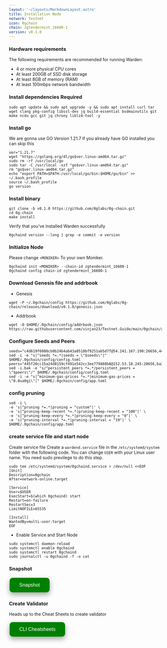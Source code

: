 ```yaml
---
layout: '~/layouts/MarkdownLayout.astro'
title: Installation Node
network: Testnet
icon: 0gchain
chain: zgtendermint_16600-1
version: v0.1.0
---
```


### Hardware requirements

The following requirements are recommended for running Warden:

- 4 or more physical CPU cores
- At least 200GB of SSD disk storage
- At least 8GB of memory (RAM)
- At least 100mbps network bandwidth


### Install dependencies Required

```
sudo apt update && sudo apt upgrade -y && sudo apt install curl tar wget clang pkg-config libssl-dev jq build-essential bsdmainutils git make ncdu gcc git jq chrony liblz4-tool -y
```

### Install go

We are gonna use GO Version 1.21.7
If you already have GO installed you can skip this 

```
ver="1.21.7"
wget "https://golang.org/dl/go$ver.linux-amd64.tar.gz"
sudo rm -rf /usr/local/go
sudo tar -C /usr/local -xzf "go$ver.linux-amd64.tar.gz"
rm "go$ver.linux-amd64.tar.gz"
echo "export PATH=$PATH:/usr/local/go/bin:$HOME/go/bin" >> ~/.bash_profile
source ~/.bash_profile
go version
```

### Install binary

```
git clone -b v0.1.0 https://github.com/0glabs/0g-chain.git
cd 0g-chain
make install
```

Verify that you've installed Warden successfully

```
0gchaind version --long | grep -e commit -e version
```

### Initialize Node

Please change `<MONIKER>` To your own Moniker.

```
0gchaind init <MONIKER> --chain-id zgtendermint_16600-1
0gchaind config chain-id zgtendermint_16600-1
```

### Download Genesis file and addrbook

- Genesis

```
wget -P ~/.0gchain/config https://github.com/0glabs/0g-chain/releases/download/v0.1.0/genesis.json
```
- Addrbook
```
wget -O $HOME/.0gchain/config/addrbook.json https://raw.githubusercontent.com/vinjan23/Testnet.Guide/main/0gchain/addrbook.json
```

### Configure Seeds and Peers

```
seeds="c4d619f6088cb0b24b4ab43a0510bf9251ab5d7f@54.241.167.190:26656,44d11d4ba92a01b520923f51632d2450984d5886@54.176.175.48:26656,f2693dd86766b5bf8fd6ab87e2e970d564d20aff@54.193.250.204:26656,f878d40c538c8c23653a5b70f615f8dccec6fb9f@18.166.164.232:26656"
sed -i -e "s|^seeds *=.*|seeds = \"$seeds\"|" $HOME/.0gchain/config/config.toml
peers="445f20cc15a24d8159cf491e542cc3ee779888b8@152.53.18.245:20656,ba3f19565a6c3106526d90b413824b6bed01080b@88.99.61.53:45656"
sed -i.bak -e "s/^persistent_peers *=.*/persistent_peers = \"$peers\"/" $HOME/.0gchain/config/config.toml
sed -i -e "s|^minimum-gas-prices *=.*|minimum-gas-prices = \"0.0ua0gi\"|" $HOME/.0gchain/config/app.toml
```

### config pruning

```
sed -i \
-e 's|^pruning *=.*|pruning = "custom"|' \
-e 's|^pruning-keep-recent *=.*|pruning-keep-recent = "100"|' \
-e 's|^pruning-keep-every *=.*|pruning-keep-every = "0"|' \
-e 's|^pruning-interval *=.*|pruning-interval = "19"|' \
$HOME/.0gchain/config/app.toml
```


### create service file and start node

Create service file
Create a `wardend.service` file in the `/etc/systemd/system` folder with the following code. 
You can change `USER` with your Linux user name. You need sudo previlege to do this step.

```
sudo tee /etc/systemd/system/0gchaind.service > /dev/null <<EOF
[Unit]
Description=0gchain
After=network-online.target

[Service]
User=$USER
ExecStart=$(which 0gchaind) start
Restart=on-failure
RestartSec=3
LimitNOFILE=65535

[Install]
WantedBy=multi-user.target
EOF
```

- Enable Service and Start Node

```
sudo systemctl daemon-reload
sudo systemctl enable 0gchaind
sudo systemctl restart 0gchaind
sudo journalctl -u 0gchaind -f -o cat
```

### Snapshot
<a href="https://service.vinjan.xyz/testnet/0gchain/snapshot" target="_blank">
  <button style="background-color: green; border: none; color: white; padding: 15px 32px; text-align: center; text-decoration: none; display: inline-block; font-size: 16px; margin: 4px 2px; cursor: pointer; border-radius: 10px; box-shadow: 0 8px 16px 0 rgba(0,0,0,0.2), 0 6px 20px 0 rgba(0,0,0,0.19);" onmouseover="this.style.boxShadow='0 0 0 4px rgba(0,255,0,0.5)'" onmouseout="this.style.boxShadow='0 8px 16px 0 rgba(0,0,0,0.2), 0 6px 20px 0 rgba(0,0,0,0.19)'">Snapshot</button>
</a>


### Create Validator

Heads up to the Cheat Sheets to create validator

<a href="https://service.vinjan.xyz/testnet/0gchain/cheat" target="_blank">
  <button style="background-color: green; border: none; color: white; padding: 15px 32px; text-align: center; text-decoration: none; display: inline-block; font-size: 16px; margin: 4px 2px; cursor: pointer; border-radius: 10px; box-shadow: 0 8px 16px 0 rgba(0,0,0,0.2), 0 6px 20px 0 rgba(0,0,0,0.19);" onmouseover="this.style.boxShadow='0 0 0 4px rgba(0,255,0,0.5)'" onmouseout="this.style.boxShadow='0 8px 16px 0 rgba(0,0,0,0.2), 0 6px 20px 0 rgba(0,0,0,0.19)'">CLI Cheatsheets</button>
</a>
